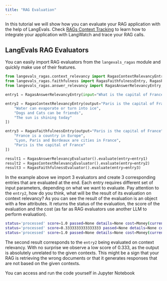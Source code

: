 ```yaml
---
title: "RAG Evaluation"
---
```


In this tutorial we will show how you can evaluate your RAG application with the help of LangEvals.
Check [RAGs Context Tracking](/integration/rags-context-tracking) to learn how to integrate your application with LangWatch and trace your RAG calls.


## LangEvals RAG Evaluators
You can easily import RAG evaluators from the `langevals_ragas` module and quickly make use of their features.
```python
from langevals_ragas.context_relevancy import RagasContextRelevancyEntry, RagasContextRelevancyEvaluator
from langevals_ragas.faithfulness import RagasFaithfulnessEntry, RagasFaithfulnessEvaluator
from langevals_ragas.answer_relevancy import RagasAnswerRelevancyEntry, RagasAnswerRelevancyEvaluator

entry1 = RagasAnswerRelevancyEntry(input="What is the capital of France?", output="Paris is the capital of France")

entry2 = RagasContextRelevancyEntry(output="Paris is the capital of France", contexts=[
    "Water can evaporate or turn into ice",
    "Dogs and Cats can be friends",
    "The sun is shining today"
])

entry3 = RagasFaithfulnessEntry(output="Paris is the capital of France", contexts=[
    "France is a country in Europe",
    "Lyon, Paris and Bordeaux are cities in France",
    "Paris is the capital of France"
])

result1 = RagasAnswerRelevancyEvaluator().evaluate(entry=entry1)
result2 = RagasContextRelevancyEvaluator().evaluate(entry=entry2)
result3 = RagasFaithfulnessEvaluator().evaluate(entry=entry3)
```
In the example above we import 3 evaluators and create 3 corresponding entries that are evaluated at the end.
Each entry requires different set of input parameters, depending on what we want to evaluate. Pay attention to the `entry2`,
how do you think, what will be the result of its evaluation on context relevancy?
<AccordionGroup>
<Accordion title="Example RAG Evaluations Output">
As you can see the result of the evaluation is an object with a few attributes. It returns the status of the evaluation,
the score of the evaluation and the cost (as far as RAG evaluators use another LLM to perform evaluation).
```bash
status='processed' score=1.0 passed=None details=None cost=Money(currency='USD', amount=0.002036)
status='processed' score=0.3333333333333333 passed=None details=None cost=Money(currency='USD', amount=0.00033600000000000004)
status='processed' score=1.0 passed=None details=None cost=Money(currency='USD', amount=0.0038910000000000004)
```
The second result corresponds to the `entry2` being evaluated on context relevancy. With no surprise we observe a low score of 0.333,
as the output is absolutely unrelated to the given contexts. This might be a sign that your RAG is retrieving the wrong documents or that
it generates responses that are not based on the given contexts.
</Accordion>
</AccordionGroup>

<Card title="Open in Notebook" icon="github" href="https://github.com/langwatch/langevals/blob/main/notebooks/tutorials/rag_evaluation.ipynb">
    You can access and run the code yourself in Jupyter Notebook
</Card>
